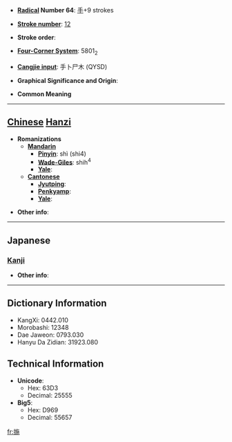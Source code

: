 * '''[[Wiktionary:Chinese radical index| Radical]] Number 64''': [[Wiktionary:Chinese radical index 手|手]]+9 strokes

* '''[[Wiktionary:Chinese total strokes index|Stroke number]]''': [[Wiktionary:Chinese total strokes index 12|12]]

* '''Stroke order''': 

* '''[[Wiktionary:Chinese four corner index|Four-Corner System]]''': 5801<sub>2</sub>

* '''[[Wiktionary:Chinese Cangjie index|Cangjie input]]''': 手卜尸木 (QYSD)

* '''Graphical Significance and Origin''': 

* '''Common Meaning'''

----

== [[Chinese]] [[Hanzi]] ==

* '''Romanizations'''
** '''[[Mandarin]]'''
*** '''[[Pinyin]]''': shì (shi4)
*** '''[[Wade-Giles]]''': shih<sup>4</sup>
*** '''[[Yale]]''': 
** '''[[Cantonese]]'''
*** '''[[Jyutping]]''':
*** '''[[Penkyamp]]''': 
*** '''[[Yale]]''': 

* '''Other info''': 

----

==Japanese==
===[[Kanji]]===
{{kanji|on readings=[[し]] (shi)|kun readings=[[とる]] (toru)}}

* '''Other info''':  

----

== Dictionary Information ==

* KangXi: 0442.010
* Morobashi: 12348
* Dae Jaweon: 0793.030
* Hanyu Da Zidian: 31923.080

== Technical Information ==

* '''Unicode''':
** Hex: 63D3
** Decimal: 25555
* '''Big5''':
** Hex: D969
** Decimal: 55657

[[fr:揓]]